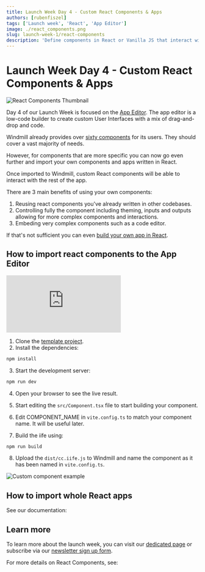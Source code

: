 ```yaml
---
title: Launch Week Day 4 - Custom React Components & Apps
authors: [rubenfiszel]
tags: ['Launch week', 'React', 'App Editor']
image: ./react_components.png
slug: launch-week-1/react-components
description: 'Define components in React or Vanilla JS that interact with the rest of your app.'
---
```



# Launch Week Day 4 - Custom React Components & Apps

![React Components Thumbnail](./react_components.png.webp 'React Components')

Day 4 of our Launch Week is focused on the [App Editor](/docs/apps/app_editor). The app editor is a low-code builder to create custom User Interfaces with a mix of drag-and-drop and code.

Windmill already provides over [sixty components](/docs/apps/app_configuration_settings/app_component_library) for its users. They should cover a vast majority of needs.

However, for components that are more specific you can now go even further and import your own components and apps written in React.

Once imported to Windmill, custom React components will be able to interact with the rest of the app.

There are 3 main benefits of using your own components:

1. Reusing react components you've already written in other codebases.
2. Controlling fully the component including theming, inputs and outputs allowing for more complex components and interactions.
3. Embeding very complex components such as a code editor.

If that's not sufficient you can even [build your own app in React](#how-to-import-whole-react-apps).

## How to import react components to the App Editor

<iframe
	style={{ aspectRatio: '16/9' }}
	src="https://www.youtube.com/embed/LO83BKAe6zg"
	title="YouTube video player"
	frameBorder="0"
	allow="accelerometer; autoplay; clipboard-write; encrypted-media; gyroscope; picture-in-picture; web-share"
	allowFullScreen
	className="border-2 rounded-lg object-cover w-full dark:border-gray-800"
></iframe>

<br />

1. Clone the [template project](https://github.com/windmill-labs/windmill-custom-component-template).
2. Install the dependencies:

```bash
npm install
```

3. Start the development server:

```bash
npm run dev
```

4. Open your browser to see the live result.

5. Start editing the `src/Component.tsx` file to start building your component.

6. Edit COMPONENT_NAME in `vite.config.ts` to match your component name. It will
   be useful later.

7. Build the iife using:

```bash
npm run build
```

8. Upload the `dist/cc.iife.js` to Windmill and name the component as it has been named in `vite.config.ts`.

![Custom component example](./custom_example.png.webp 'Custom component example')

## How to import whole React apps

See our documentation:

<div className="grid grid-cols-2 gap-2 my-4">
	<DocCard
		color="orange"
		title="React App Import"
		description="Import your own React app in Windmill App Editor."
		href="/docs/react_vue_svelte_apps/react"
	/>
</div>

## Learn more

To learn more about the launch week, you can visit our [dedicated page](../2023-11-15-launch-week-1/index.mdx) or subscribe via our [newsletter sign up form](https://cdn.forms-content.sg-form.com/7c42148e-8396-11ee-ba6a-4e3b45e8beb1).

For more details on React Components, see:

<div className="grid grid-cols-2 gap-2 my-4">
	<DocCard
		color="orange"
		title="Import Custom React Components"
		description="Define components in React or Vanilla JS that interact with the rest of your app."
		href="/docs/apps/react_components"
	/>
</div>
